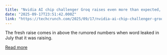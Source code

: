 ```yaml
---
title: "Nvidia AI chip challenger Groq raises even more than expected, hits $6.9B valuation"
date: "2025-09-17T23:51:42.000Z"
link: "https://techcrunch.com/2025/09/17/nvidia-ai-chip-challenger-groq-raises-even-more-than-expected-hits-6-9b-valuation/"
---
```


The fresh raise comes in above the rumored numbers when word leaked in July that it was raising.

[Read more](https://techcrunch.com/2025/09/17/nvidia-ai-chip-challenger-groq-raises-even-more-than-expected-hits-6-9b-valuation/)
